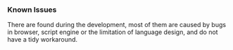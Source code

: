 === Known Issues ===
There are found during the development, most of them are caused by bugs in browser, script engine or the limitation of language design, and do not have a tidy workaround.
{{{TAB character may not display correctly in Windows Internet Explorer and HTA. (Trident implementation behavior)}}}<br>
{{{Variable definition does not work. (ECMAScript eval behavior)}}}<br>
{{{String assignments may not work correctly, if the source string contains NUL character. (Trident behavior)}}}<br>